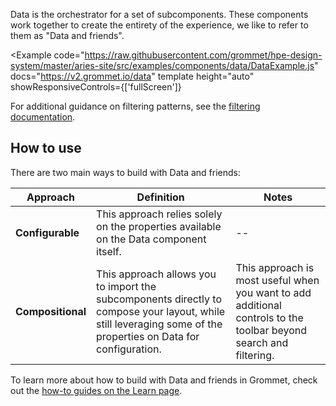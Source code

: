 
Data is the orchestrator for a set of subcomponents. These components work together to create the entirety of the experience, we like to refer to them as "Data and friends".

<Example
  code="https://raw.githubusercontent.com/grommet/hpe-design-system/master/aries-site/src/examples/components/data/DataExample.js"
  docs="https://v2.grommet.io/data"
  template
  height="auto"
  showResponsiveControls={['fullScreen']}
>
  <DataExample />
</Example>

For additional guidance on filtering patterns, see the [filtering documentation](/templates/filtering).

## How to use

There are two main ways to build with Data and friends:

| Approach          | Definition                                                                                                                                                     | Notes                                                                                                             |
| ----------------- | -------------------------------------------------------------------------------------------------------------------------------------------------------------- | ----------------------------------------------------------------------------------------------------------------- |
| **Configurable**  | This approach relies solely on the properties available on the Data component itself.                                                                          | --                                                                                                                |
| **Compositional** | This approach allows you to import the subcomponents directly to compose your layout, while still leveraging some of the properties on Data for configuration. | This approach is most useful when you want to add additional controls to the toolbar beyond search and filtering. |

To learn more about how to build with Data and friends in Grommet, check out the [how-to guides on the Learn page](/learn).
